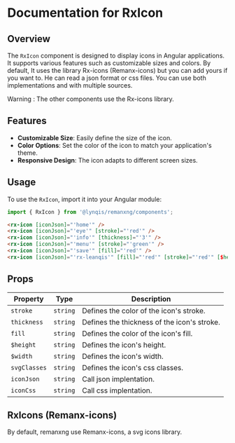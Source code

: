
<Meta title='Misc/RxIcon' />

# Documentation for RxIcon

## Overview
The `RxIcon` component is designed to display icons in Angular applications. It supports various features such as customizable sizes and colors.
By default, It uses the library Rx-icons (Remanx-icons) but you can add yours if you want to. He can read a json format or css files.
You can use both implementations and with multiple sources.

Warning : The other components use the Rx-icons library.

## Features
- **Customizable Size**: Easily define the size of the icon.
- **Color Options**: Set the color of the icon to match your application's theme.
- **Responsive Design**: The icon adapts to different screen sizes.

## Usage
To use the `RxIcon`, import it into your Angular module:

```typescript
import { RxIcon } from '@lynqis/remanxng/components';
```

```html
<rx-icon [iconJson]="'home'" />
<rx-icon [iconJson]="'eye'" [stroke]="'red'" />
<rx-icon [iconJson]="'info'" [thickness]="'3'" />
<rx-icon [iconJson]="'menu'" [stroke]="'green'" />
<rx-icon [iconJson]="'save'" [fill]="'red'" />
<rx-icon [iconJson]="'rx-leanqis'" [fill]="'red'" [stroke]="'red'" [$height]="'3rem'" [$width]="'3rem'" />
```

<Story name="Basic" of={RxIconStories.SimpleExemple} />

## Props
| Property         | Type             | Description                               |
|------------------|------------------|-------------------------------------------|
| `stroke`           | `string`         | Defines the color of the icon's stroke.            |
| `thickness`          | `string`         | Defines the thickness of the icon's stroke.           |
| `fill`          | `string`         | Defines the color of the icon's fill.           |
| `$height`          | `string`         | Defines the icon's height.           |
| `$width`          | `string`         | Defines the icon's width.           |
| `svgClasses`          | `string`         | Defines the icon's css classes.           |
| `iconJson`          | `string`         | Call json implentation.           |
| `iconCss`          | `string`         | Call css implentation.           |


## RxIcons (Remanx-icons)

By default, remanxng use Remanx-icons, a svg icons library.

<Story name="Basic" of={RxIconStories.AllIcons} />
